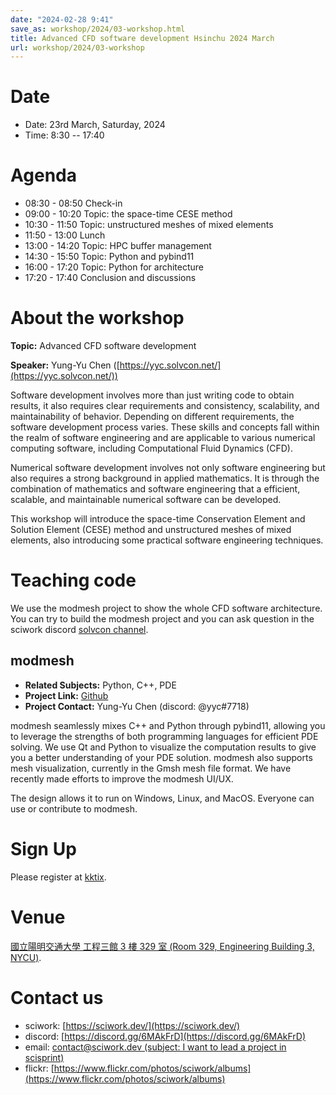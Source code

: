 ```yaml
---
date: "2024-02-28 9:41"
save_as: workshop/2024/03-workshop.html
title: Advanced CFD software development Hsinchu 2024 March
url: workshop/2024/03-workshop
---
```


# Date

- Date: 23rd March, Saturday, 2024
- Time: 8:30 \-- 17:40

# Agenda

- 08:30 - 08:50 Check-in
- 09:00 - 10:20 Topic: the space-time CESE method
- 10:30 - 11:50 Topic: unstructured meshes of mixed elements
- 11:50 - 13:00 Lunch
- 13:00 - 14:20 Topic: HPC buffer management
- 14:30 - 15:50 Topic: Python and pybind11
- 16:00 - 17:20 Topic: Python for architecture
- 17:20 - 17:40 Conclusion and discussions

# About the workshop

**Topic:** Advanced CFD software development

**Speaker:** Yung-Yu Chen ([https://yyc.solvcon.net/](https://yyc.solvcon.net/))

Software development involves more than just writing code to obtain
results, it also requires clear requirements and consistency,
scalability, and maintainability of behavior. Depending on different
requirements, the software development process varies. These skills and
concepts fall within the realm of software engineering and are
applicable to various numerical computing software, including
Computational Fluid Dynamics (CFD).

Numerical software development involves not only software engineering
but also requires a strong background in applied mathematics. It is
through the combination of mathematics and software engineering that a
efficient, scalable, and maintainable numerical software can be
developed.

This workshop will introduce the space-time Conservation Element and
Solution Element (CESE) method and unstructured meshes of mixed
elements, also introducing some practical software engineering
techniques.

# Teaching code

We use the modmesh project to show the whole CFD software architecture.
You can try to build the modmesh project and you can ask question in the
sciwork discord [solvcon
channel](https://discord.com/channels/730297880140578906/730393342818648204).

## modmesh

- **Related Subjects:** Python, C++, PDE
- **Project Link:** [Github](https://github.com/solvcon/modmesh)
- **Project Contact:** Yung-Yu Chen (discord: \@yyc#7718)

modmesh seamlessly mixes C++ and Python through pybind11, allowing you
to leverage the strengths of both programming languages for efficient
PDE solving. We use Qt and Python to visualize the computation results
to give you a better understanding of your PDE solution. modmesh also
supports mesh visualization, currently in the Gmsh mesh file format. We
have recently made efforts to improve the modmesh UI/UX.

The design allows it to run on Windows, Linux, and MacOS. Everyone can
use or contribute to modmesh.

# Sign Up

Please register at
[kktix](https://sciwork.kktix.cc/events/cfdworkshop-2024-march).

# Venue

[國立陽明交通大學 工程三館 3 樓 329 室 (Room 329, Engineering Building
3, NYCU)](https://goo.gl/maps/TgDYwohB3CBmQgww9).

<Map src="https://www.google.com/maps/embed?pb=!1m18!1m12!1m3!1d905.5596639949631!2d120.99673777209487!3d24.787280157478236!2m3!1f0!2f0!3f0!3m2!1i1024!2i768!4f13.1!3m3!1m2!1s0x3468360f96adabd7%3A0xedfd1ba0fa6c6bf7!2z5ZyL56uL6Zm95piO5Lqk6YCa5aSn5a24IOW3peeoi-S4iemkqA!5e0!3m2!1szh-TW!2stw!4v1678519228058!5m2!1szh-TW!2stw" />

# Contact us

- sciwork: [https://sciwork.dev/](https://sciwork.dev/)
- discord: [https://discord.gg/6MAkFrD](https://discord.gg/6MAkFrD)
- email: [contact@sciwork.dev (subject: I want to lead a project in
  scisprint)](mailto:contact@sciwork.dev?subject=[sciwork]%20I%20want%20to%20lead%20a%20project%20in%20scisprint)
- flickr: [https://www.flickr.com/photos/sciwork/albums](https://www.flickr.com/photos/sciwork/albums)
